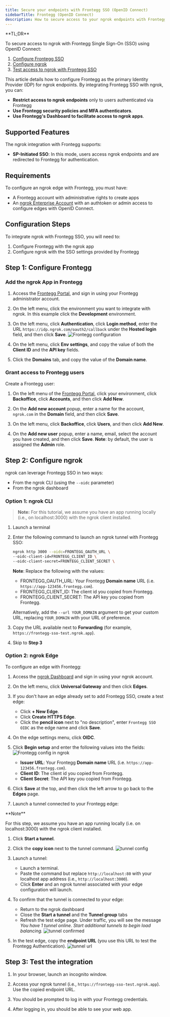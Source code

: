 ```yaml
---
title: Secure your endpoints with Frontegg SSO (OpenID Connect)
sidebarTitle: Frontegg (OpenID Connect)
description: How to secure access to your ngrok endpoints with Frontegg SSO (OpenID Connect)
---
```



<Disclaimer />
<Tip>
**TL;DR**



To secure access to ngrok with Frontegg Single Sign-On (SSO) using OpenID Connect:

1. [Configure Frontegg SSO](#configure-frontegg)
1. [Configure ngrok](#configure-ngrok)
1. [Test access to ngrok with Frontegg SSO](#test-sso)
</Tip>

This article details how to configure Frontegg as the primary Identity Provider (IDP) for ngrok endpoints.
By integrating Frontegg SSO with ngrok, you can:

- **Restrict access to ngrok endpoints** only to users authenticated via Frontegg
- **Use Frontegg security policies and MFA authenticators**.
- **Use Frontegg's Dashboard to facilitate access to ngrok apps**.

## Supported Features

The ngrok integration with Frontegg supports:

- **SP-Initiated SSO**: In this mode, users access ngrok endpoints and are redirected to Frontegg for authentication.

## Requirements

To configure an ngrok edge with Frontegg, you must have:

- A Frontegg account with administrative rights to create apps
- An [ngrok Enterprise Account](https://ngrok.com/pricing) with an authtoken or admin access to configure edges with OpenID Connect.

## Configuration Steps

To integrate ngrok with Frontegg SSO, you will need to:

1. Configure Frontegg with the ngrok app
1. Configure ngrok with the SSO settings provided by Frontegg

## **Step 1**: Configure Frontegg 

### Add the ngrok App in Frontegg

1. Access the [Frontegg Portal](https://portal.frontegg.com/), and sign in using your Frontegg administrator account.

1. On the left menu, click the environment you want to integrate with ngrok. In this example click the **Development** environment.

1. On the left menu, click **Authentication**, click **Login method**, enter the URL `https://idp.ngrok.com/oauth2/callback` under the **Hosted login** field, and then click **Save**.
   ![Frontegg configuration](../img/frontegg/img/ngrok_url_configuration_frontegg.png)

1. On the left menu, click **Env settings**, and copy the value of both the **Client ID** and the **API key** fields.

1. Click the **Domains** tab, and copy the value of the **Domain name**.

### Grant access to Frontegg users

Create a Frontegg user:

1. On the left menu of the [Frontegg Portal](https://portal.frontegg.com/), click your environment, click **Backoffice**, click **Accounts**, and then click **Add New**.

1. On the **Add new account** popup, enter a name for the account, `ngrok.com` in the **Domain** field, and then click **Save**.

1. On the left menu, click **Backoffice**, click **Users**, and then click **Add New**.

1. On the **Add new user** popup, enter a name, email, select the account you have created, and then click **Save**.
   **Note**: by default, the user is assigned the **Admin** role.

## **Step 2**: Configure ngrok 

ngrok can leverage Frontegg SSO in two ways:

- From the ngrok CLI (using the `--oidc` parameter)
- From the ngrok dashboard

### **Option 1**: ngrok CLI

> **Note:** For this tutorial, we assume you have an app running locally (i.e., on localhost:3000) with the ngrok client installed.

1. Launch a terminal

1. Enter the following command to launch an ngrok tunnel with Frontegg SSO:

   ```bash
   ngrok http 3000 --oidc=FRONTEGG_OAUTH_URL \
   --oidc-client-id=FRONTEGG_CLIENT_ID \
   --oidc-client-secret=FRONTEGG_CLIENT_SECRET \
   ```

   **Note**: Replace the following with the values:
   - FRONTEGG_OAUTH_URL: Your Frontegg **Domain name** URL (i.e. `https://app-123456.frontegg.com`).
   - FRONTEGG_CLIENT_ID: The client id you copied from Frontegg.
   - FRONTEGG_CLIENT_SECRET: The API key you copied from Frontegg.

   Alternatively, add the `--url YOUR_DOMAIN` argument to get your custom URL, replacing `YOUR_DOMAIN` with your URL of preference.

1. Copy the URL available next to **Forwarding** (for example, `https://frontegg-sso-test.ngrok.app`).

1. Skip to **Step 3**

### **Option 2**: ngrok Edge

To configure an edge with Frontegg:

1. Access the [ngrok Dashboard](https://dashboard.ngrok.com/) and sign in using your ngrok account.

1. On the left menu, click **Universal Gateway** and then click **Edges**.

1. If you don't have an edge already set to add Frontegg SSO, create a test edge:
   - Click **+ New Edge**.
   - Click **Create HTTPS Edge**.
   - Click the **pencil icon** next to "no description", enter `Frontegg SSO OIDC` as the edge name and click **Save**.

1. On the edge settings menu, click **OIDC**.

1. Click **Begin setup** and enter the following values into the fields:
   ![Frontegg config in ngrok](../img/frontegg/img/frontegg-1.png)
   - **Issuer URL**: Your Frontegg **Domain name** URL (i.e. `https://app-123456.frontegg.com`).
   - **Client ID**: The client id you copied from Frontegg.
   - **Client Secret**: The API key you copied from Frontegg.

1. Click **Save** at the top, and then click the left arrow to go back to the **Edges** page.

1. Launch a tunnel connected to your Frontegg edge:
<Tip>
**Note**


For this step, we assume you have an app running locally (i.e. on localhost:3000) with the ngrok client installed.
   </Tip>

1. Click **Start a tunnel**.

1. Click the **copy icon** next to the tunnel command.
   ![tunnel config](../img/frontegg/img/frontegg-2.png)

1. Launch a tunnel:
   - Launch a terminal.
   - Paste the command but replace `http://localhost:80` with your localhost app address (i.e., `http://localhost:3000`).
   - Click **Enter** and an ngrok tunnel associated with your edge configuration will launch.

1. To confirm that the tunnel is connected to your edge:
   - Return to the ngrok dashboard
   - Close the **Start a tunnel** and the **Tunnel group** tabs
   - Refresh the test edge page. Under traffic, you will see the message _You have 1 tunnel online. Start additional tunnels to begin load balancing._
     ![tunnel confirmed](../img/frontegg/img/frontegg-3.png)

1. In the test edge, copy the **endpoint URL** (you use this URL to test the Frontegg Authentication).
   ![tunnel url](../img/frontegg/img/frontegg-4.png)

## Step 3: Test the integration 

1. In your browser, launch an incognito window.

1. Access your ngrok tunnel (i.e., `https://frontegg-sso-test.ngrok.app`). Use the copied endpoint URL.

1. You should be prompted to log in with your Frontegg credentials.

1. After logging in, you should be able to see your web app.
